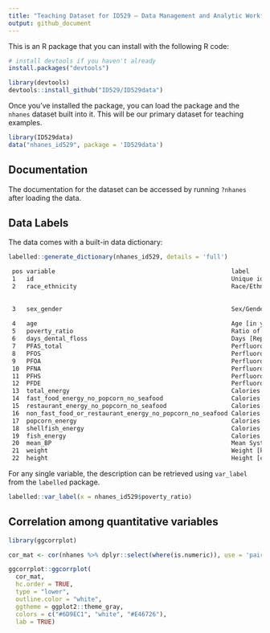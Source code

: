 ```yaml
---
title: "Teaching Dataset for ID529 — Data Management and Analytic Workflows in R  <a href='https://id529.github.io'><img src='https://github.com/ID529/lectures/raw/testa_dec19/graphics/id529-sticker.png' align='right' height='139' /></a>"
output: github_document
---
```


This is an R package that you can install with the following R code: 

```r
# install devtools if you haven't already
install.packages("devtools")

library(devtools)
devtools::install_github("ID529/ID529data")
```

Once you've installed the package, you can load the package and the `nhanes`
dataset built into it. This will be our primary dataset for teaching examples.

```r
library(ID529data)
data("nhanes_id529", package = 'ID529data')
```

## Documentation

The documentation for the dataset can be accessed by running `?nhanes` after
loading the data.

## Data Labels

The data comes with a built-in data dictionary:

```r
labelled::generate_dictionary(nhanes_id529, details = 'full')
```

```txt
 pos variable                                                 label                                                                                                                                                                col_type values                                    
 1   id                                                       Unique identifier for individuals in NHANES                                                                                                                          chr      range: 73568 - 83726                      
 2   race_ethnicity                                           Race/Ethnicity                                                                                                                                                       fct      Non-Hispanic White                        
                                                                                                                                                                                                                                            Non-Hispanic Black                        
                                                                                                                                                                                                                                            Hispanic                                  
 3   sex_gender                                               Sex/Gender [as binary]                                                                                                                                               fct      Male                                      
                                                                                                                                                                                                                                            Female                                    
 4   age                                                      Age [in years] at screening                                                                                                                                          int      range: 12 - 80                            
 5   poverty_ratio                                            Ratio of Household Income to US Federal Poverty Line. The value was not computed if the respondent only reported income as < $20,000 or ≥ $20,000. If family income~ dbl      range: 0 - 5                              
 6   days_dental_floss                                        Days [Reported] Respondents Floss per Week [days/week]                                                                                                               int      range: 0 - 7                              
 7   PFAS_total                                               Perfluoroalkyl and Polyfluoroalkyl Substances [ng/mL]                                                                                                                dbl      range: 0.49 - 1423.1                      
 8   PFOS                                                     Perfluorooctane Sulfonate [ng/mL]                                                                                                                                    dbl      range: 0.14 - 1403                        
 9   PFOA                                                     Perfluorooctanoic Acid [ng/mL]                                                                                                                                       dbl      range: 0.14 - 85.27                       
 10  PFNA                                                     Perfluorononanoic Acid [ng/mL]                                                                                                                                       dbl      range: 0.07 - 16.3                        
 11  PFHS                                                     Perfluorohexane Sulfonate [ng/mL]                                                                                                                                    dbl      range: 0.07 - 33.9                        
 12  PFDE                                                     Perfluorodecanoic Acid [ng/mL]                                                                                                                                       dbl      range: 0.07 - 51.3                        
 13  total_energy                                             Calories in Daily Dietary Intake [reported] [kCal]                                                                                                                   int      range: 130 - 12108                        
 14  fast_food_energy_no_popcorn_no_seafood                   Calories from fast food excluding popcorn and seafood in daily dietary recall [kCal]                                                                                 int      range: 0 - 7539                           
 15  restaurant_energy_no_popcorn_no_seafood                  Calories from food at restaurants excluding popcorn and seafood in daily dietary recall [kCal]                                                                       int      range: 0 - 3424                           
 16  non_fast_food_or_restaurant_energy_no_popcorn_no_seafood Calories from food that is not from fast food or restaurants excluding popcorn and seafood in dietary recall [kCal]                                                  int      range: 0 - 10765                          
 17  popcorn_energy                                           Calories from popcorn in dietary recall [kCal]                                                                                                                       int      range: 0 - 852                            
 18  shellfish_energy                                         Calories from shellfish in dietary recall [kCal]                                                                                                                     int      range: 0 - 1039                           
 19  fish_energy                                              Calories from fish in dietary recall [kCal]                                                                                                                          int      range: 0 - 1518                           
 20  mean_BP                                                  Mean Systolic Blood Pressure [mm Hg]                                                                                                                                 dbl      range: 83.3333333333333 - 216.666666666667
 21  weight                                                   Weight [kg]                                                                                                                                                          dbl      range: 29.8 - 173.7                       
 22  height                                                   Height [cm]                                                                                                                                                          dbl      range: 135.4 - 197                        
```

For any single variable, the description can be retrieved using `var_label` from the `labelled` package. 

```r
labelled::var_label(x = nhanes_id529$poverty_ratio)
```

## Correlation among quantitative variables

```r
library(ggcorrplot)

cor_mat <- cor(nhanes %>% dplyr::select(where(is.numeric)), use = 'pairwise.complete.obs')

ggcorrplot::ggcorrplot(
  cor_mat,
  hc.order = TRUE,
  type = "lower",
  outline.color = "white",
  ggtheme = ggplot2::theme_gray,
  colors = c("#6D9EC1", "white", "#E46726"),
  lab = TRUE)
```
